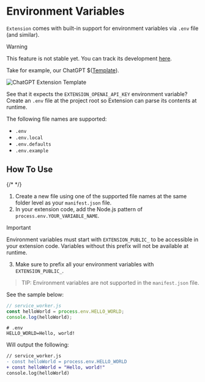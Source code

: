 # Environment Variables

`Extension` comes with built-in support for environment variables via `.env` file (and similar).

> [!warning]
> This feature is not stable yet. You can track its development [here](https://github.com/cezaraugusto/extension/issues/40).

Take for example, our ChatGPT $([Template](../../getting-started/templates)).

![ChatGPT Extension Template](../../../../../assets/guides/development/chatgpt-template.png)

See that it expects the `EXTENSION_OPENAI_API_KEY` environment variable? Create an `.env` file at the project root so Extension can parse its contents at runtime.

The following file names are supported:

- `.env`
- `.env.local`
- `.env.defaults`
- `.env.example`

## How To Use

{/* <!-- this needs a demo --> */}

1. Create a new file using one of the supported file names at the same folder level as your `manifest.json` file.
2. In your extension code, add the Node.js pattern of `process.env.YOUR_VARIABLE_NAME`.

> [!important]
> Environment variables must start with `EXTENSION_PUBLIC_` to be accessible in your extension code. Variables without this prefix will not be available at runtime.

3. Make sure to prefix all your environment variables with `EXTENSION_PUBLIC_`.

> TIP: Environment variables are not supported in the `manifest.json` file.

See the sample below:

```js
// service_worker.js
const helloWorld = process.env.HELLO_WORLD;
console.log(helloWorld);
```

```.env
# .env
HELLO_WORLD=Hello, world!

```

Will output the following:

```diff
// service_worker.js
- const helloWorld = process.env.HELLO_WORLD
+ const helloWorld = "Hello, world!"
console.log(helloWorld)
```
